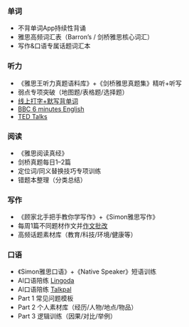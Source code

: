 ### 单词
- 不背单词App持续性背诵
- 雅思高频词汇表（Barron’s / 剑桥雅思核心词汇）
- 写作&口语专属话题词汇本

### 听力
- 《雅思王听力真题语料库》+《剑桥雅思真题集》精听+听写
- 弱点专项突破（地图题/表格题/选择题）
- [线上打字+默写背单词](https://qwerty.kaiyi.cool/)
- [BBC 6 minutes English](https://www.bbc.co.uk/learningenglish/english/features/6-minute-english)
- [TED Talks](https://www.ted.com/)

### 阅读
- 《雅思阅读真经》
- 剑桥真题每日1–2篇
- 定位词/同义替换技巧专项训练
- 错题本整理（分类总结）

### 写作
- 《顾家北手把手教你学写作》+《Simon雅思写作》
- 每周1篇不同题材作文并[作文批改](https://editgpt.app/)
- 高频话题素材库（教育/科技/环境/健康等）

### 口语
- 《Simon雅思口语》+《Native Speaker》短语训练
- AI口语陪练 [Lingoda](https://www.lingoda.com/en/home)
- AI口语陪练 [Talkpal](https://app.talkpal.ai/dashboard)
- Part 1 常见问题模板
- Part 2 个人素材库（经历/人物/地点/物品）
- Part 3 逻辑训练（因果/对比/举例）
